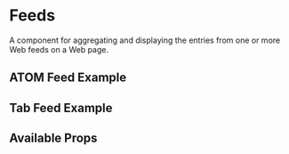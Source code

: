 

<Meta title="Components/Feeds/Intro" component={Feeds} />


# Feeds

A component for aggregating and displaying the entries from one or more Web feeds on a Web page.

## ATOM Feed Example

<Canvas>
  <Feeds url="/feeds-demo/manitoba-en.atom.xml" />
</Canvas>

## Tab Feed Example

<Canvas>
  <Feeds
    url={{
      flickr: [
        {
          name: 'Environment Canada Flickr',
          url: 'https://www.flickr.com/photos/environmentcan',
        },
        {
          name: 'Parliament of Canada',
          url: 'https://www.flickr.com/photos/parlcanada/',
        },
      ],
      youtube: [
        {
          name: 'Learn to Set up a Tent',
          url: 'https://www.youtube.com/embed/ZwgEH-Szk0k',
        },
        {
          name: 'Camping with Wildlife',
          url: 'https://www.youtube.com/embed/w5gpKajD8E0',
        },
      ],
    }}
    feedType="Tabs"
  />
</Canvas>

## Available Props

<ArgsTable />
